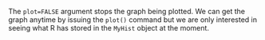 The `plot=FALSE` argument stops the graph being plotted. We can get
the graph anytime by issuing the `plot()` command but we are
only interested in seeing what R has stored in the `MyHist` object at the moment. 


